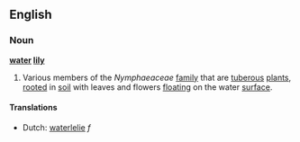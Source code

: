 ==English==
===Noun===
'''[[water]] [[lily]]'''
{{wikipedia}}
# Various members of the ''Nymphaeaceae'' [[family]] that are [[tuberous]] [[plant]]s, [[root]]ed in [[soil]] with leaves and flowers [[float]]ing on the water [[surface]].

====Translations====
*Dutch: [[waterlelie]] ''f''